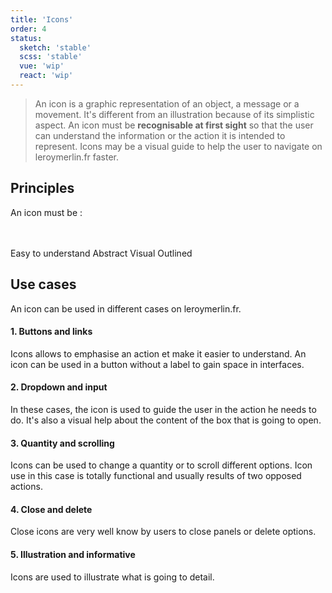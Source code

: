 ```yaml
---
title: 'Icons'
order: 4
status:
  sketch: 'stable'
  scss: 'stable'
  vue: 'wip'
  react: 'wip'
---
```


> An icon is a graphic representation of an object, a message or a movement. It's different from an illustration because of its simplistic aspect. An icon must be **recognisable at first sight** so that the user can understand the information or the action it is intended to represent. Icons may be a visual guide to help the user to navigate on leroymerlin.fr faster.

## Principles

An icon must be :

<br />
<br />
<HintItem>Easy to understand</HintItem>
<HintItem>Abstract</HintItem>
<HintItem>Visual</HintItem>
<HintItem>Outlined</HintItem>

## Use cases

An icon can be used in different cases on leroymerlin.fr.

#### 1. Buttons and links

Icons allows to emphasise an action et make it easier to understand. An icon can be used in a button without a label to gain space in interfaces.

#### 2. Dropdown and input

In these cases, the icon is used to guide the user in the action he needs to do. It's also a visual help about the content of the box that is going to open.

#### 3. Quantity and scrolling

Icons can be used to change a quantity or to scroll different options. Icon use in this case is totally functional and usually results of two opposed actions.

#### 4. Close and delete

Close icons are very well know by users to close panels or delete options.

#### 5. Illustration and informative

Icons are used to illustrate what is going to detail.
